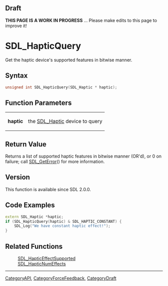 
== Draft ==

'''THIS PAGE IS A WORK IN PROGRESS''' ... Please make edits to this page to improve it!
= SDL_HapticQuery =

Get the haptic device's supported features in bitwise manner.

== Syntax ==

<syntaxhighlight lang='c'>
unsigned int SDL_HapticQuery(SDL_Haptic * haptic);
</syntaxhighlight>

== Function Parameters ==

{|
|'''haptic'''
|the [[SDL_Haptic]] device to query
|}

== Return Value ==

Returns a list of supported haptic features in bitwise manner (OR'd), or 0
on failure; call [[SDL_GetError]]() for more information.



== Version ==

This function is available since SDL 2.0.0.



== Code Examples ==

<syntaxhighlight lang='c++'>
extern SDL_Haptic *haptic;
if (SDL_HapticQuery(haptic) & SDL_HAPTIC_CONSTANT) {
    SDL_Log("We have constant haptic effect!");
}
</syntaxhighlight>

== Related Functions ==

:[[SDL_HapticEffectSupported]]
:[[SDL_HapticNumEffects]]

----
[[CategoryAPI]], [[CategoryForceFeedback]], [[CategoryDraft]]


